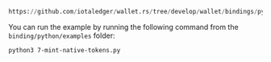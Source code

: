```python reference
https://github.com/iotaledger/wallet.rs/tree/develop/wallet/bindings/python/examples/7-mint-native-tokens.py
```

You can run the example by running the following command from the `binding/python/examples` folder:

```bash
python3 7-mint-native-tokens.py
```
